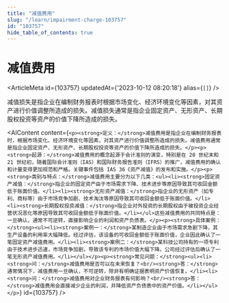 ```yaml
---
title: "减值费用"
slug: "/learn/impairment-charge-103757"
id: "103757"
hide_table_of_contents: true
---
```



# 减值费用

<ArticleMeta id={103757} updatedAt={'2023-10-12 08:20:18'} alias={`[]`} />
<div className='border-solid border-b border-t-0 my-4 border-[var(--ifm-color-gray-300)]' />

减值损失是指企业在编制财务报表时根据市场变化、经济环境变化等因素，对其资产进行价值调整所造成的损失。减值损失通常是指企业固定资产、无形资产、长期股权投资等资产的价值下降所造成的损失。

<AIContent content={`<p><strong>定义：</strong>减值费用是指企业在编制财务报表时，根据市场变化、经济环境变化等因素，对其资产进行价值调整所造成的损失。减值费用通常是指企业固定资产、无形资产、长期股权投资等资产的价值下降所造成的损失。</p><p><strong>起源：</strong>减值费用的概念起源于会计准则的演变，特别是在 20 世纪末和 21 世纪初，随着国际会计准则（IAS）和国际财务报告准则（IFRS）的推广，减值费用的确认和计量变得更加规范和严格。关键事件包括 IAS 36《资产减值》的发布和实施。</p><p><strong>类别与特点：</strong>减值费用主要分为以下几类：<ul><li><strong>固定资产减值：</strong>指企业的固定资产由于市场需求下降、技术进步等原因导致其可收回金额低于账面价值。</li><li><strong>无形资产减值：</strong>指企业的无形资产（如专利、商标等）由于市场竞争加剧、技术淘汰等原因导致其可收回金额低于账面价值。</li><li><strong>长期股权投资减值：</strong>指企业对外投资的长期股权由于被投资企业经营状况恶化等原因导致其可收回金额低于账面价值。</li></ul>这些减值费用的共同特点是：一旦确认，通常不可逆转，直接影响企业的利润和资产负债表。</p><p><strong>具体案例：</strong><ul><li><strong>案例一：</strong>某制造企业由于市场需求急剧下降，其生产设备的利用率大幅降低。经过评估，该设备的可收回金额低于账面价值，企业因此确认了一笔固定资产减值费用。</li><li><strong>案例二：</strong>某科技公司持有的一项专利由于技术进步迅速，市场竞争加剧，导致该专利的市场价值大幅下降。公司经过评估后确认了一笔无形资产减值费用。</li></ul></p><p><strong>常见问题：</strong><ul><li><strong>问：</strong>减值费用是否可以在未来恢复？<br/><strong>答：</strong>通常情况下，减值费用一旦确认，不可逆转，除非有明确证据表明资产价值恢复。</li><li><strong>问：</strong>减值费用对企业财务报表有何影响？<br/><strong>答：</strong>减值费用会直接减少企业的利润，并降低资产负债表中的资产价值。</li></ul></p>`} id={103757} />
